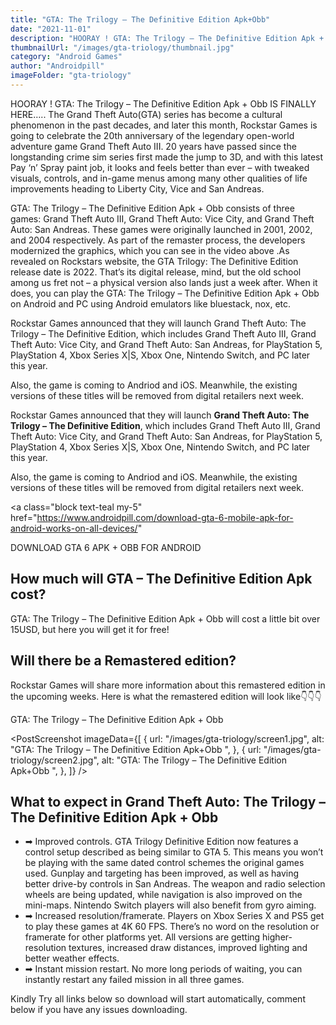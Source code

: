 ```yaml
---
title: "GTA: The Trilogy – The Definitive Edition Apk+Obb"
date: "2021-11-01"
description: "HOORAY ! GTA: The Trilogy – The Definitive Edition Apk + Obb IS FINALLY HERE….. The Grand Theft Auto(GTA) series has become"
thumbnailUrl: "/images/gta-triology/thumbnail.jpg"
category: "Android Games"
author: "Androidpill"
imageFolder: "gta-triology"
---
```



HOORAY ! GTA: The Trilogy – The Definitive Edition Apk + Obb IS FINALLY HERE….. The Grand Theft Auto(GTA) series has become a cultural phenomenon in the past decades, and later this month, Rockstar Games is going to celebrate the 20th anniversary of the legendary open-world adventure game Grand Theft Auto III. 20 years have passed since the longstanding crime sim series first made the jump to 3D, and with this latest Pay ‘n’ Spray paint job, it looks and feels better than ever – with tweaked visuals, controls, and in-game menus among many other qualities of life improvements heading to Liberty City, Vice and San Andreas.

GTA: The Trilogy – The Definitive Edition Apk + Obb consists of three games: Grand Theft Auto III, Grand Theft Auto: Vice City, and Grand Theft Auto: San Andreas. These games were originally launched in 2001, 2002, and 2004 respectively. As part of the remaster process, the developers modernized the graphics, which you can see in the video above .As revealed on Rockstars website, the GTA Trilogy: The Definitive Edition release date is 2022. That’s its digital release, mind, but the old school among us fret not – a physical version also lands just a week after. When it does, you can play the GTA: The Trilogy – The Definitive Edition Apk + Obb on Android and PC using Android emulators like bluestack, nox, etc.

Rockstar Games announced that they will launch Grand Theft Auto: The Trilogy – The Definitive Edition, which includes Grand Theft Auto III, Grand Theft Auto: Vice City, and Grand Theft Auto: San Andreas, for PlayStation 5, PlayStation 4, Xbox Series X|S, Xbox One, Nintendo Switch, and PC later this year.

Also, the game is coming to Andriod and iOS. Meanwhile, the existing versions of these titles will be removed from digital retailers next week.

<ReadAlso
  url="https://www.androidpill.com/best-settings-for-aethersx2-ps2-emulator/"
  text="Best Settings for aethersx2 ps2 emulator"
/>
Rockstar Games announced that they will launch **Grand Theft Auto: The Trilogy –
The Definitive Edition**, which includes Grand Theft Auto III, Grand Theft Auto:
Vice City, and Grand Theft Auto: San Andreas, for PlayStation 5, PlayStation 4, Xbox
Series X|S, Xbox One, Nintendo Switch, and PC later this year.

Also, the game is coming to Andriod and iOS. Meanwhile, the existing versions of these titles will be removed from digital retailers next week.

<a
  class="block text-teal my-5"
  href="https://www.androidpill.com/download-gta-6-mobile-apk-for-android-works-on-all-devices/"
>
  DOWNLOAD GTA 6 APK + OBB FOR ANDROID
</a>

## How much will GTA – The Definitive Edition Apk cost?

GTA: The Trilogy – The Definitive Edition Apk + Obb will cost a little bit over 15USD, but here you will get it for free!

## Will there be a Remastered edition?

Rockstar Games will share more information about this remastered edition in the upcoming weeks. Here is what the remastered edition will look like👇👇👇

GTA: The Trilogy – The Definitive Edition Apk + Obb

<NativeBanners type={3} />

<PostScreenshot
  imageData={[
    {
      url: "/images/gta-triology/screen1.jpg",
      alt: "GTA: The Trilogy – The Definitive Edition Apk+Obb ",
    },
    {
      url: "/images/gta-triology/screen2.jpg",
      alt: "GTA: The Trilogy – The Definitive Edition Apk+Obb ",
    },
  ]}
/>
<ReadAlso
  url="https://www.androidpill.com/download-gta-6-mobile-apk-for-android-works-on-all-devices/"
  text=" Download GTA 6 Mobile Apk For Android (works on all devices)
"
/>

## What to expect in Grand Theft Auto: The Trilogy – The Definitive Edition Apk + Obb

- ➡ Improved controls. GTA Trilogy Definitive Edition now features a control setup described as being similar to GTA 5. This means you won’t be playing with the same dated control schemes the original games used. Gunplay and targeting has been improved, as well as having better drive-by controls in San Andreas. The weapon and radio selection wheels are being updated, while navigation is also improved on the mini-maps. Nintendo Switch players will also benefit from gyro aiming.
- ➡ Increased resolution/framerate. Players on Xbox Series X and PS5 get to play these games at 4K 60 FPS. There’s no word on the resolution or framerate for other platforms yet. All versions are getting higher-resolution textures, increased draw distances, improved lighting and better weather effects.
- ➡ Instant mission restart. No more long periods of waiting, you can instantly restart any failed mission in all three games.

<DownloadLinks
  url="https://linkedprepenseprepense.com/q5qfg8veup?key=ee3100f4306f4ef023600190f239b221"
  text="DOWNLOAD LINK 1"
/>
<DownloadLinks
  url="https://linkedprepenseprepense.com/q5qfg8veup?key=ee3100f4306f4ef023600190f239b221"
  text="DOWNLOAD LINK 2"
/>

<DownloadLinks
  url="https://linkedprepenseprepense.com/q5qfg8veup?key=ee3100f4306f4ef023600190f239b221"
  text="DOWNLOAD LINK 3"
/>

<p class="text-center text-sm ">
  Kindly Try all links below so download will start automatically, comment below
  if you have any issues downloading.
</p>

